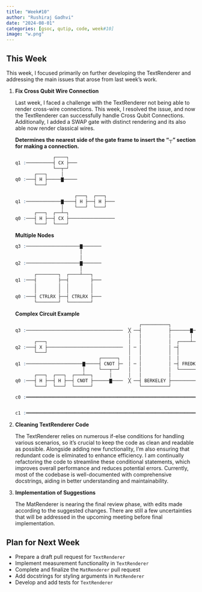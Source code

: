 ```yaml
---
title: "Week#10"
author: "Rushiraj Gadhvi"
date: "2024-08-01"
categories: [gsoc, qutip, code, week#10]
image: "w.png"
---
```

## This Week

This week, I focused primarily on further developing the TextRenderer and addressing the main issues that arose from last week's work.

1. **Fix Cross Qubit Wire Connection**

    Last week, I faced a challenge with the TextRenderer not being able to render cross-wire connections. This week, I resolved the issue, and now the TextRenderer can successfully handle Cross Qubit Connections. Additionally, I added a SWAP gate with distinct rendering and its also able now render classical wires.

    **Determines the nearest side of the gate frame to insert the "┬" section for making a connection.**

    ```r
                  ┌────┐   
    q1 :──────────┤ CX ├───
                  └──┬─┘   
           ┌───┐     │     
    q0 :───┤ H ├─────▇─────
           └───┘       
    ```

    ```r      
                          ┌───┐  ┌───┐   
    q1 :─────────────▇────┤ H ├──┤ H ├───
                     │    └───┘  └───┘   
           ┌───┐  ┌──┴─┐                 
    q0 :───┤ H ├──┤ CX ├─────────────────
           └───┘  └────┘  
    ```

    **Multiple Nodes**

    ```r                             
    q3 :────────────────────▇───────
                            │       
                            │       
    q2 :────────────────────▇───────
                            │       
           ┌────────┐  ┌────┴───┐   
    q1 :───┤        ├──┤        ├───
           │        │  │        │   
           │        │  │        │   
    q0 :───┤ CTRLRX ├──┤ CTRLRX ├───
           └────────┘  └────────┘   
    ```

    **Complex Circuit Example**

    ```r
                                                  ┌──────────┐                                          
    q3 :────────────────────────────────────  ╳ ──┤          ├───────▇───────────────────────  ╳ ─  ╳ ──
                                              │   │          │       │                         │    │   
           ┌───┐                              │   │          │  ┌────┴────┐                    │    │   
    q2 :───┤ X ├────────────────────────────  │ ─ │          │ ─┤         ├──────────────────  │ ─  │ ──
           └───┘                              │   │          │  │         │                    │    │   
                                   ┌──────┐   │   │          │  │         │  ┌────┐  ┌─────┐   │    │   
    q1 :─────────────────────▇─────┤ CNOT ├─  │ ─ │          │ ─┤ FREDKIN ├──┤ CX ├──┤ CRX ├─  │ ─  │ ──
                             │     └───┬──┘   │   │          │  └─────────┘  └──┬─┘  └──┬──┘   │    │   
           ┌───┐  ┌───┐  ┌───┴──┐      │      │   │          │                  │       │      │    │   
    q0 :───┤ H ├──┤ H ├──┤ CNOT ├──────▇────  ╳ ──┤ BERKELEY ├──────────────────▇───────▇────  ╳ ─  ╳ ──
           └───┘  └───┘  └──────┘                 └──────────┘                                          
                                                                                                        
    c0 :═════════════════════════════════════════════════════════════════════════════════════════════════
                                                                                                        
                                                                                                        
    c1 :═════════════════════════════════════════════════════════════════════════════════════════════════
    ```

2. **Cleaning TextRenderer Code**

    The TextRenderer relies on numerous if-else conditions for handling various scenarios, so it's crucial to keep the code as clean and readable as possible. Alongside adding new functionality, I'm also ensuring that redundant code is eliminated to enhance efficiency. I am continually refactoring the code to streamline these conditional statements, which improves overall performance and reduces potential errors. Currently, most of the codebase is well-documented with comprehensive docstrings, aiding in better understanding and maintainability. 

3. **Implementation of Suggestions**

    The MatRenderer is nearing the final review phase, with edits made according to the suggested changes. There are still a few uncertainties that will be addressed in the upcoming meeting before final implementation.

   
## Plan for Next Week

- Prepare a draft pull request for `TextRenderer`
- Implement measurement functionality in `TextRenderer`
- Complete and finalize the `MatRenderer` pull request
- Add docstrings for styling arguments in `MatRenderer`
- Develop and add tests for `TextRenderer`
